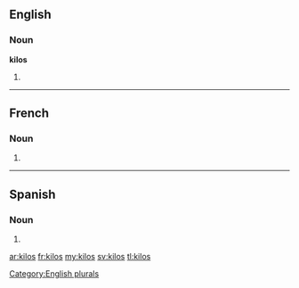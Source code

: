 ==English==

===Noun===
'''kilos'''

# {{plural of|[[kilo]]}}

[[Category:English plurals]]

----

==French==

===Noun===
{{infl|fr|noun}}

# {{plural of|[[kilo#French|kilo]]|lang=French}}

----
==Spanish==

===Noun===
{{infl|es|noun form|g=m|g2=p}}

# {{plural of|nocat=1|[[kilo#Spanish|kilo]]|lang=es}}

[[ar:kilos]]
[[fr:kilos]]
[[my:kilos]]
[[sv:kilos]]
[[tl:kilos]]